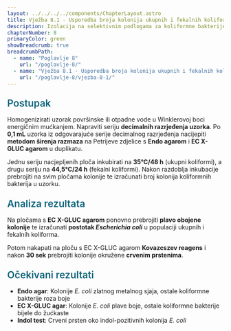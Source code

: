 ```yaml
---
layout: ../../../../components/ChapterLayout.astro
title: Vježba 8.1 - Usporedba broja kolonija ukupnih i fekalnih koliformnih bakterija
description: Izolacija na selektivnim podlogama za koliformne bakterije
chapterNumber: 8
primaryColor: green
showBreadcrumb: true
breadcrumbPath:
  - name: "Poglavlje 8"
    url: "/poglavlje-8/"
  - name: "Vježba 8.1 - Usporedba broja kolonija ukupnih i fekalnih koliformnih bakterija"
    url: "/poglavlje-8/vjezba-8-1/"
---
```



<h3 style="color: #096279; font-size: 1.4rem; font-weight: 600; margin: 1.5rem 0 1rem 0;">Postupak</h3>

Homogenizirati uzorak površinske ili otpadne vode u Winklerovoj boci energičnim mućkanjem. Napraviti seriju **decimalnih razrjeđenja uzorka**. Po **0,1 mL** uzorka iz odgovarajuće serije decimalnog razrjeđenja nacijepiti **metodom širenja razmaza** na Petrijeve zdjelice s **Endo agarom** i **EC X-GLUC agarom** u duplikatu. 

Jednu seriju nacjepljenih ploča inkubirati na **35°C/48 h** (ukupni koliformi), a drugu seriju na **44,5°C/24 h** (fekalni koliformi). Nakon razdoblja inkubacije prebrojiti na svim pločama kolonije te izračunati broj kolonija koliformnih bakterija u uzorku. 

<h3 style="color: #096279; font-size: 1.4rem; font-weight: 600; margin: 1.5rem 0 1rem 0;">Analiza rezultata</h3>

Na pločama s **EC X-GLUC agarom** ponovno prebrojiti **plavo obojene kolonije** te izračunati **postotak *Escherichia coli*** u populaciji ukupnih i fekalnih koliforma. 

Potom nakapati na ploču s EC X-GLUC agarom **Kovazcszev reagens** i nakon **30 sek** prebrojiti kolonije okružene **crvenim prstenima**.

<h3 style="color: #096279; font-size: 1.4rem; font-weight: 600; margin: 1.5rem 0 1rem 0;">Očekivani rezultati</h3>

- **Endo agar**: Kolonije *E. coli* zlatnog metalnog sjaja, ostale koliformne bakterije roza boje
- **EC X-GLUC agar**: Kolonije *E. coli* plave boje, ostale koliformne bakterije bijele do žućkaste
- **Indol test**: Crveni prsten oko indol-pozitivnih kolonija *E. coli*